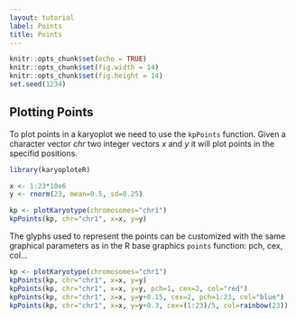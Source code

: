 ```yaml
---
layout: tutorial
label: Points
title: Points
---
```



```r
knitr::opts_chunk$set(echo = TRUE)
knitr::opts_chunk$set(fig.width = 14)
knitr::opts_chunk$set(fig.height = 14)
set.seed(1234)
```

## Plotting Points

To plot points in a karyoplot we need to use the `kpPoints` function. Given a
character vector _chr_ two integer vectors _x_ and _y_ it will plot points 
in the specifid positions. 


```r

library(karyoploteR)

x <- 1:23*10e6
y <- rnorm(23, mean=0.5, sd=0.25)

kp <- plotKaryotype(chromosomes="chr1")
kpPoints(kp, chr="chr1", x=x, y=y)

```


The glyphs used to represent the points can be customized with the same 
graphical parameters as in the R base graphics `points` function: pch, cex, col...

```r
kp <- plotKaryotype(chromosomes="chr1")
kpPoints(kp, chr="chr1", x=x, y=y)
kpPoints(kp, chr="chr1", x=x, y=y, pch=1, cex=2, col="red")
kpPoints(kp, chr="chr1", x=x, y=y+0.15, cex=2, pch=1:23, col="blue")
kpPoints(kp, chr="chr1", x=x, y=y+0.3, cex=(1:23)/5, col=rainbow(23))

```





